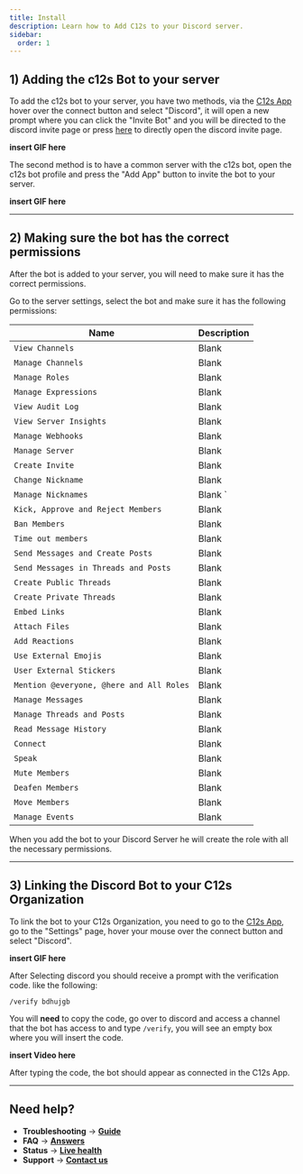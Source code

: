 ```yaml
---
title: Install
description: Learn how to Add C12s to your Discord server.
sidebar:
  order: 1
---
```



## 1) Adding the c12s Bot to your server

To add the c12s bot to your server, you have two methods, via the [C12s App](https://app.c12s.ai) hover over the connect button and select "Discord", it will open a new prompt where you can click the "Invite Bot" and you will be directed to the discord invite page or press [here](https://discord.com/oauth2/authorize?client_id=1287755859690262588&permissions=8&response_type=code&redirect_uri=https%3A%2F%2Fapp.c12s.ai%2Fconnect&scope=bot) to directly open the discord invite page.

**insert GIF here**

The second method is to have a common server with the c12s bot, open the c12s bot profile and press the "Add App" button to invite the bot to your server.

**insert GIF here**

---

## 2) Making sure the bot has the correct permissions

After the bot is added to your server, you will need to make sure it has the correct permissions.

Go to the server settings, select the bot and make sure it has the following permissions:

| Name | Description |
| ---- | ----------- |
| `View Channels` | Blank |
| `Manage Channels` | Blank |
| `Manage Roles` | Blank |
| `Manage Expressions` | Blank |
| `View Audit Log` | Blank |
| `View Server Insights` | Blank |
| `Manage Webhooks` | Blank |
| `Manage Server` | Blank |
| `Create Invite` | Blank |
| `Change Nickname` | Blank |
| `Manage Nicknames` | Blank ` | Blank |
| `Kick, Approve and Reject Members` | Blank |
| `Ban Members` | Blank |
| `Time out members` | Blank |
| `Send Messages and Create Posts` | Blank |
| `Send Messages in Threads and Posts` | Blank |
| `Create Public Threads` | Blank |
| `Create Private Threads` | Blank |
| `Embed Links` | Blank |
| `Attach Files` | Blank |
| `Add Reactions` | Blank |
| `Use External Emojis` | Blank |
| `User External Stickers` | Blank |
| `Mention @everyone, @here and All Roles` | Blank |
| `Manage Messages` | Blank |
| `Manage Threads and Posts` | Blank |
| `Read Message History` | Blank |
| `Connect` | Blank |
| `Speak` | Blank |
| `Mute Members` | Blank |
| `Deafen Members` | Blank |
| `Move Members` | Blank |
| `Manage Events` | Blank |

<Badge text="Note:" variant="tip" /> When you add the bot to your Discord Server he will create the role with all the necessary permissions. 

---

## 3) Linking the Discord Bot to your C12s Organization

To link the bot to your C12s Organization, you need to go to the [C12s App](https://app.c12s.ai), go to the "Settings" page, hover your mouse over the connect button and select "Discord".

**insert GIF here**

After Selecting discord you should receive a prompt with the verification code. like the following:

```text
/verify bdhujgb
```

You will **need** to copy the code, go over to discord and access a channel that the bot has access to and type `/verify`, you will see an empty box where you will insert the code.

**insert Video here**

After typing the code, the bot should appear as connected in the C12s App.

---

## Need help?

* **Troubleshooting** → **[Guide](/resources/troubleshooting/)**
* **FAQ** → **[Answers](/resources/faq/)**
* **Status** → **[Live health](https://status.c12s.ai)**
* **Support** → **[Contact us](/support/)**
